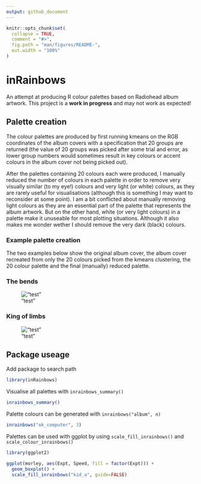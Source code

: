 ```yaml
---
output: github_document
---
```


<!-- README.md is generated from README.Rmd. Please edit that file -->

```r
knitr::opts_chunk$set(
  collapse = TRUE,
  comment = "#>",
  fig.path = "man/figures/README-",
  out.width = "100%"
)
```

# inRainbows

<!-- badges: start -->
<!-- badges: end -->

An attempt at producing R colour palettes based on Radiohead album artwork. This project is a **work in progress** and may not work as expected!

## Palette creation
The colour palettes are produced by first running kmeans on the RGB coordinates of the album covers with a specification that 20 groups are returned (the value of 20 groups was picked after some trial and error, as lower group numbers would sometimes result in key colours or accent colours in the album cover not being picked out).

After the palettes containing 20 colours each were produced, I manually reduced the number of colours in each palette in order to remove very visually similar (to my eye!) colours and very light (or white) colours, as they are rarely useful for visualisations (although this is something I may want to reconsider at some point). I am a bit conflicted about manually removing light colours as they are an essential part of the palette that represents the album artwork. But on the other hand, white (or very light colours) in a palette make it unuseable for most plotting situations. Although it also makes me wonder wether I should remove the very dark (black) colours.

### Example palette creation
The two examples below show the original album cover, the album cover recreated from only the 20 colours picked from the kmeans clustering, the 20 colour palette and the final (manually) reduced palette.

### The bends
!["test"](man/figures/the_bends.png)

### King of limbs
!["test"](man/figures/kol.png)

## Package useage
Add package to search path
```r
library(inRainbows)
```

Visualise all palettes with `inrainbows_summary()`
```r
inrainbows_summary()
```

Palette colours can be generated with `inrainbows("album", n)`
```r
inrainbows("ok_computer", 3)
```

Palettes can be used with ggplot by using `scale_fill_inrainbows()` and `scale_colour_inrainbows()`
```r
library(ggplot2)

ggplot(morley, aes(Expt, Speed, fill = factor(Expt))) +
  geom_boxplot() +
  scale_fill_inrainbows("kid_a", guide=FALSE)
```


